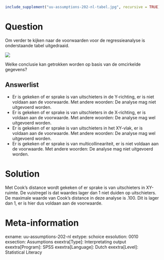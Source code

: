```{r, echo = FALSE, results = "hide"}
include_supplement("uu-assumptions-202-nl-tabel.jpg", recursive = TRUE)
```



Question
========
Om verder te kijken naar de voorwaarden voor de regressieanalyse is onderstaande tabel uitgedraaid. 

![](uu-assumptions-202-nl-tabel.jpg)

Welke conclusie kan getrokken worden op basis van de omcirkelde gegevens?

Answerlist
----------
* Er is gekeken of er sprake is van uitschieters in de Y-richting, er is niet voldaan aan de voorwaarde. Met andere woorden: De analyse mag niet uitgevoerd worden.
* Er is gekeken of er sprake is van uitschieters in de X-richting, er is voldaan aan de voorwaarde. Met andere woorden: De analyse mag wel uitgevoerd worden.
* Er is gekeken of er sprake is van uitschieters in het XY-vlak, er is voldaan aan de voorwaarde. Met andere woorden: De analyse mag wel uitgevoerd worden.
* Er is gekeken of er sprake is van multicollineariteit, er is niet voldaan aan de voorwaarde. Met andere woorden: De analyse mag niet uitgevoerd worden.


Solution
========
Met Cook’s distance wordt gekeken of er sprake is van uitschieters in XY-ruimte. De vuistregel is dat waardes lager dan 1 niet duiden op uitschieters. De maximale waarde van Cook’s distance in deze analyse is .100. Dit is lager dan 1, er is hier dus voldaan aan de voorwaarde.


Meta-information
================
exname: uu-assumptions-202-nl
extype: schoice
exsolution: 0010
exsection: Assumptions
exextra[Type]: Interpretating output
exextra[Program]: SPSS
exextra[Language]: Dutch
exextra[Level]: Statistical Literacy